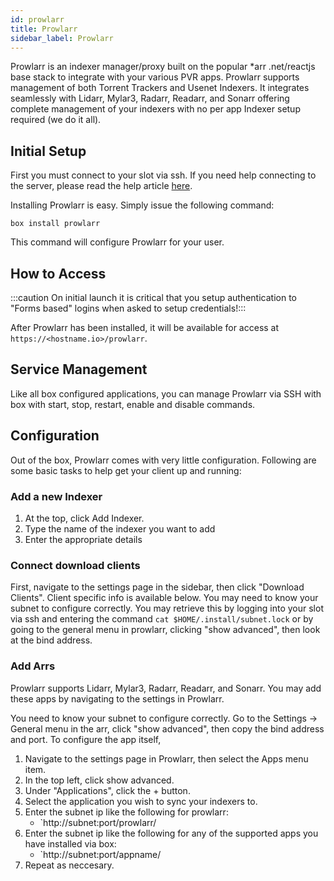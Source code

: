 ```yaml
---
id: prowlarr
title: Prowlarr
sidebar_label: Prowlarr
---
```


Prowlarr is an indexer manager/proxy built on the popular *arr .net/reactjs base stack to integrate with your various PVR apps. Prowlarr supports management of both Torrent Trackers and Usenet Indexers. It integrates seamlessly with Lidarr, Mylar3, Radarr, Readarr, and Sonarr offering complete management of your indexers with no per app Indexer setup required (we do it all).

## Initial Setup

First you must connect to your slot via ssh. If you need help connecting to the server, please read the help article [here](../getting-started/how-do-i-connect.md).

Installing Prowlarr is easy. Simply issue the following command:

```plaintext main
box install prowlarr
```

This command will configure Prowlarr for your user.

## How to Access

:::caution On initial launch it is critical that you setup authentication to "Forms based" logins when asked to setup credentials!:::

After Prowlarr has been installed, it will be available for access at `https://<hostname.io>/prowlarr`.

## Service Management

Like all box configured applications, you can manage Prowlarr via SSH with box with start, stop, restart, enable and disable commands.


<SystemdTabs service="prowlarr" />

## Configuration

Out of the box, Prowlarr comes with very little configuration. Following are some basic tasks to help get your client up and running:

### Add a new Indexer

1. At the top, click Add Indexer.
2. Type the name of the indexer you want to add
3. Enter the appropriate details

### Connect download clients

First, navigate to the settings page in the sidebar, then click "Download Clients". Client specific info is available below. You may need to know your subnet to configure correctly. You may retrieve this by logging into your slot via ssh and entering the command `cat $HOME/.install/subnet.lock` or by going to the general menu in prowlarr, clicking "show advanced", then look at the bind address.


<Clients />

### Add Arrs

Prowlarr supports Lidarr, Mylar3, Radarr, Readarr, and Sonarr. You may add these apps by navigating to the settings in Prowlarr.

You need to know your subnet to configure correctly. Go to the Settings -> General menu in the arr, click "show advanced", then copy the bind address and port. To configure the app itself,

1. Navigate to the settings page in Prowlarr, then select the Apps menu item.
2. In the top left, click show advanced.
3. Under "Applications", click the + button.
4. Select the application you wish to sync your indexers to.
5. Enter the subnet ip like the following for prowlarr:
    - `http://subnet:port/prowlarr/
6. Enter the subnet ip like the following for any of the supported apps you have installed via box:
    - `http://subnet:port/appname/
7. Repeat as neccesary.
